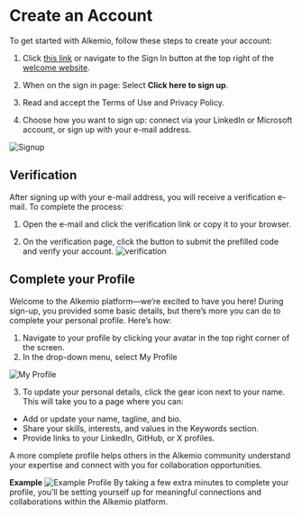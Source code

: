# Create an Account

To get started with Alkemio, follow these steps to create your account:

1. Click [this link](https://identity.alkem.io/login?returnUrl=https%3a%2f%2falkem.io/home) or navigate to the Sign In button at the top right of the [welcome website](https://welcome.alkem.io/).

2. When on the sign in page: Select **Click here to sign up**.

3. Read and accept the Terms of Use and Privacy Policy.

4. Choose how you want to sign up: connect via your LinkedIn or Microsoft account, or sign up with your e-mail address.

![Signup](/signup.png)

## Verification

After signing up with your e-mail address, you will receive a verification e-mail. To complete the process:
1. Open the e-mail and click the verification link or copy it to your browser.

2. On the verification page, click the button to submit the prefilled code and verify your account.
![verification](/verification.png)
## Complete your Profile

Welcome to the Alkemio platform—we’re excited to have you here! During sign-up, you provided some basic details, but there’s more you can do to complete your personal profile. Here’s how:

1. Navigate to your profile by clicking your avatar in the top right corner of the screen.
2. In the drop-down menu, select My Profile

![My Profile](/profile-menu.png)
<br />

3. To update your personal details, click the gear icon next to your name. This will take you to a page where you can:

- Add or update your name, tagline, and bio.
- Share your skills, interests, and values in the Keywords section.
- Provide links to your LinkedIn, GitHub, or X profiles.

A more complete profile helps others in the Alkemio community understand your expertise and connect with you for collaboration opportunities.

**Example**
![Example Profile](/profile-example.png)
By taking a few extra minutes to complete your profile, you’ll be setting yourself up for meaningful connections and collaborations within the Alkemio platform.